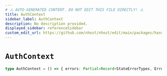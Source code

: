 ```yaml
---
# ⚠️ AUTO-GENERATED CONTENT. DO NOT EDIT THIS FILE DIRECTLY! ⚠️
title: AuthContext
sidebar_label: AuthContext
description: No description provided.
displayed_sidebar: referenceSidebar
custom_edit_url: https://github.com/nhost/nhost/edit/main/packages/hasura-auth-js/src/machines/authentication/context.ts#L5
---
```


# `AuthContext`

```ts
type AuthContext = () => { errors: Partial<Record<StateErrorTypes, ErrorPayload>>, importTokenAttempts: number, refreshToken: { value: string | null }, refreshTimer: { startedAt: Date | null, attempts: number, lastAttempt: Date | null }, accessToken: { value: string | null, expiresAt: Date | null }, mfa: { ticket: string } | null, user: [User](/reference/docgen/javascript/auth/types/user) | null }
```
